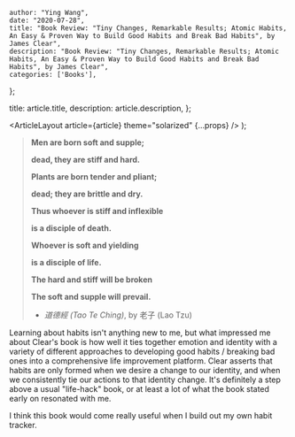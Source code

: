 
    author: "Ying Wang",
    date: "2020-07-28",
    title: "Book Review: "Tiny Changes, Remarkable Results; Atomic Habits, An Easy & Proven Way to Build Good Habits and Break Bad Habits", by James Clear",
    description: "Book Review: "Tiny Changes, Remarkable Results; Atomic Habits, An Easy & Proven Way to Build Good Habits and Break Bad Habits", by James Clear",
    categories: ['Books'],
};

  title: article.title,
  description: article.description,
};

  <ArticleLayout article={article} theme="solarized" {...props} />
);

> **Men are born soft and supple;**
>
> **dead, they are stiff and hard.**
>
> **Plants are born tender and pliant;**
>
> **dead; they are brittle and dry.**
>
> **Thus whoever is stiff and inflexible**
>
> **is a disciple of death.**
>
> **Whoever is soft and yielding**
>
> **is a disciple of life.**
>
> **The hard and stiff will be broken**
>
> **The soft and supple will prevail.**
>
> - _道德經 (Tao Te Ching)_, by 老子 (Lao Tzu)

Learning about habits isn't anything new to me, but what impressed me about
Clear's book is how well it ties together emotion and identity with a variety of
different approaches to developing good habits / breaking bad ones into a
comprehensive life improvement platform. Clear asserts that habits are only
formed when we desire a change to our identity, and when we consistently tie our
actions to that identity change. It's definitely a step above a usual
"life-hack" book, or at least a lot of what the book stated early on resonated
with me.

I think this book would come really useful when I build out my own habit
tracker.
